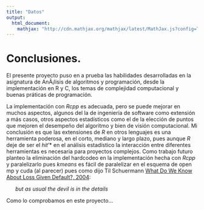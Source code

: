 ---
title: "Datos"
output: 
  html_document:
    mathjax: "http://cdn.mathjax.org/mathjax/latest/MathJax.js?config=TeX-AMS-MML_HTMLorMML"
---

# Conclusiones.

El presente proyecto puso en a prueba las habilidades desarrolladas en la asignatura de AnÃ¡lisis de algoritmos y programación, desde la implementación en R y C, los temas de complejidad computacional y buenas práticas de programación.

La implementación con *Rcpp* es adecuada, pero se puede mejorar en muchos aspectos, algunos del la  de ingeniería de software como extensión a más casos,  otros aspectos estadísticos como el de la elección de puntos que mejoren el desempeño del algoritmo y bien de visión computacional.
Mi conclusión es que las extensiones de *R* en otros lenguajes es una herramienta poderosa, en el corto, mediano y largo plazo, pues aunque *R* deje de ser el *hit*'* en el análisis estadístico la interacción entre diferentes herramientas es necesaria para proyectos complejos.
Como trabajo futuro planteo la eliminación del hardcodeo en la implementación hecha con *Rcpp* y paralelizarlo pues *kmeans* es fácil de paralelizar en el esquema de open mp y cuda (al parecer) pues como dijo Til Schuermann  [What Do We Know About Loss Given Default?, 2004](http://mx.nthu.edu.tw/~jtyang/Teaching/Risk_management/Papers/Recoveries/What%20Do%20We%20Know%20About%20Loss-Given-Default.pdf): 




  &nbsp;&nbsp;&nbsp;&nbsp;&nbsp;&nbsp;_*but as usual the devil is in the details*_

 Como lo comprobamos en este proyecto...
